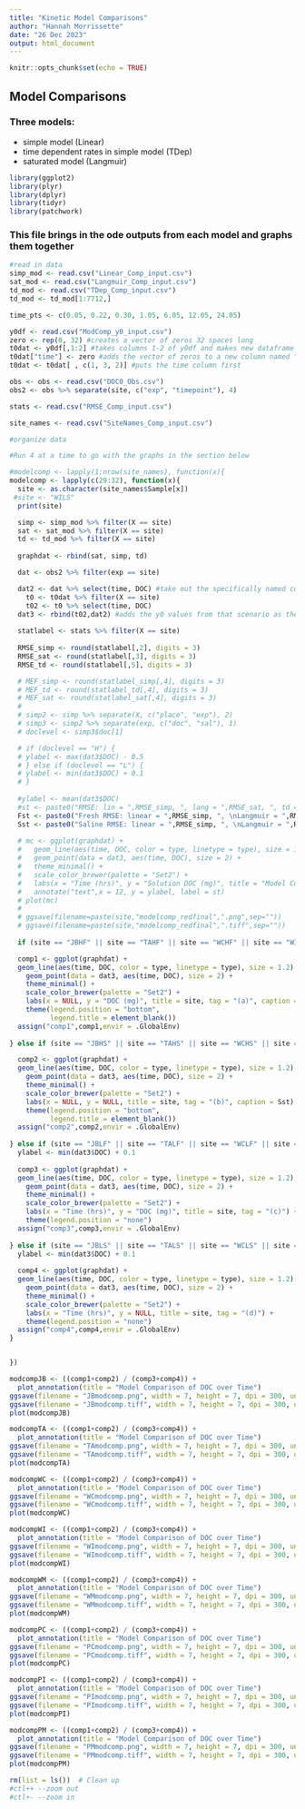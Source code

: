 ---
title: "Kinetic Model Comparisons"
author: "Hannah Morrissette"
date: "26 Dec 2023"
output: html_document
---

```{r setup, include=FALSE}
knitr::opts_chunk$set(echo = TRUE)
```


## Model Comparisons

### Three models:
- simple model (Linear)
- time dependent rates in simple model (TDep)
- saturated model (Langmuir)

```{r}
library(ggplot2)
library(plyr)
library(dplyr)
library(tidyr)
library(patchwork)
```


### This file brings in the ode outputs from each model and graphs them together

```{r}
#read in data
simp_mod <- read.csv("Linear_Comp_input.csv")
sat_mod <- read.csv("Langmuir_Comp_input.csv")
td_mod <- read.csv("TDep_Comp_input.csv")
td_mod <- td_mod[1:7712,]

time_pts <- c(0.05, 0.22, 0.30, 1.05, 6.05, 12.05, 24.05)

y0df <- read.csv("ModComp_y0_input.csv")
zero <- rep(0, 32) #creates a vector of zeros 32 spaces long
t0dat <- y0df[,1:2] #takes columns 1-2 of y0df and makes new dataframe
t0dat["time"] <- zero #adds the vector of zeros to a new column named "time"
t0dat <- t0dat[ , c(1, 3, 2)] #puts the time column first

obs <- obs <- read.csv("DOC0_Obs.csv")
obs2 <- obs %>% separate(site, c("exp", "timepoint"), 4)

stats <- read.csv("RMSE_Comp_input.csv")

site_names <- read.csv("SiteNames_Comp_input.csv")

```


```{r}
#organize data

#Run 4 at a time to go with the graphs in the section below

#modelcomp <- lapply(1:nrow(site_names), function(x){ 
modelcomp <- lapply(c(29:32), function(x){   
  site <- as.character(site_names$Sample[x])
 #site <- "WILS"
  print(site)

  simp <- simp_mod %>% filter(X == site)
  sat <- sat_mod %>% filter(X == site)
  td <- td_mod %>% filter(X == site)
  
  graphdat <- rbind(sat, simp, td)

  dat <- obs2 %>% filter(exp == site)

  dat2 <- dat %>% select(time, DOC) #take out the specifically named columns
    t0 <- t0dat %>% filter(X == site)
    t02 <- t0 %>% select(time, DOC)
  dat3 <- rbind(t02,dat2) #adds the y0 values from that scenario as the true t0 values
  
  statlabel <- stats %>% filter(X == site)
  
  RMSE_simp <- round(statlabel[,2], digits = 3)
  RMSE_sat <- round(statlabel[,3], digits = 3)
  RMSE_td <- round(statlabel[,5], digits = 3)

  # MEF_simp <- round(statlabel_simp[,4], digits = 3)
  # MEF_td <- round(statlabel_td[,4], digits = 3)
  # MEF_sat <- round(statlabel_sat[,4], digits = 3)
  # 
  # simp2 <- simp %>% separate(X, c("place", "exp"), 2)
  # simp3 <- simp2 %>% separate(exp, c("doc", "sal"), 1)
  # doclevel <- simp3$doc[1] 

  # if (doclevel == "H") {
  # ylabel <- max(dat3$DOC) - 0.5
  # } else if (doclevel == "L") {
  # ylabel <- min(dat3$DOC) + 0.1
  # }
   
  #ylabel <- mean(dat3$DOC)
  #st <- paste0("RMSE: lin = ",RMSE_simp, ", lang = ",RMSE_sat, ", td = ",RMSE_td)
  Fst <- paste0("Fresh RMSE: linear = ",RMSE_simp, ", \nLangmuir = ",RMSE_sat, ", time-dep = ",RMSE_td)
  Sst <- paste0("Saline RMSE: linear = ",RMSE_simp, ", \nLangmuir = ",RMSE_sat, ", time-dep = ",RMSE_td)
  
  # mc <- ggplot(graphdat) +
  #   geom_line(aes(time, DOC, color = type, linetype = type), size = 1.2) +
  #   geom_point(data = dat3, aes(time, DOC), size = 2) +
  #   theme_minimal() +
  #   scale_color_brewer(palette = "Set2") +
  #   labs(x = "Time (hrs)", y = "Solution DOC (mg)", title = "Model Comparison", subtitle = site, color = "Model", linetype = "Model") +
  #   annotate("text",x = 12, y = ylabel, label = st)
  # plot(mc)
  #   
  # ggsave(filename=paste(site,"modelcomp_redfinal",".png",sep=""))
  # ggsave(filename=paste(site,"modelcomp_redfinal",".tiff",sep=""))
  
  if (site == "JBHF" || site == "TAHF" || site == "WCHF" || site == "WIHF" || site == "WMHF" || site == "PCHF" || site == "PIHF" || site == "PMHF") {

  comp1 <- ggplot(graphdat) +
  geom_line(aes(time, DOC, color = type, linetype = type), size = 1.2) +
    geom_point(data = dat3, aes(time, DOC), size = 2) +
    theme_minimal() +
    scale_color_brewer(palette = "Set2") +
    labs(x = NULL, y = "DOC (mg)", title = site, tag = "(a)", caption = Fst) +
    theme(legend.position = "bottom",
          legend.title = element_blank())
  assign("comp1",comp1,envir = .GlobalEnv)
  
} else if (site == "JBHS" || site == "TAHS" || site == "WCHS" || site == "WIHS" || site == "WMHS" || site == "PCHS" || site == "PIHS" || site == "PMHS") {

  comp2 <- ggplot(graphdat) +
  geom_line(aes(time, DOC, color = type, linetype = type), size = 1.2) +
    geom_point(data = dat3, aes(time, DOC), size = 2) +
    theme_minimal() +
    scale_color_brewer(palette = "Set2") +
    labs(x = NULL, y = NULL, title = site, tag = "(b)", caption = Sst) +
    theme(legend.position = "bottom",
          legend.title = element_blank())
  assign("comp2",comp2,envir = .GlobalEnv)
  
} else if (site == "JBLF" || site == "TALF" || site == "WCLF" || site == "WILF" || site == "WMLF" || site == "PCLF" || site == "PILF" || site == "PMLF") {
  ylabel <- min(dat3$DOC) + 0.1
  
  comp3 <- ggplot(graphdat) +
  geom_line(aes(time, DOC, color = type, linetype = type), size = 1.2) +
    geom_point(data = dat3, aes(time, DOC), size = 2) +
    theme_minimal() +
    scale_color_brewer(palette = "Set2") +
    labs(x = "Time (hrs)", y = "DOC (mg)", title = site, tag = "(c)") +
    theme(legend.position = "none")
  assign("comp3",comp3,envir = .GlobalEnv)
  
} else if (site == "JBLS" || site == "TALS" || site == "WCLS" || site == "WILS" || site == "WMLS" || site == "PCLS" || site == "PILS" || site == "PMLS") {
  ylabel <- min(dat3$DOC) + 0.1
  
  comp4 <- ggplot(graphdat) +
  geom_line(aes(time, DOC, color = type, linetype = type), size = 1.2) +
    geom_point(data = dat3, aes(time, DOC), size = 2) +
    theme_minimal() +
    scale_color_brewer(palette = "Set2") +
    labs(x = "Time (hrs)", y = NULL, title = site, tag = "(d)") +
    theme(legend.position = "none")
  assign("comp4",comp4,envir = .GlobalEnv)
}


})
```


```{r}
modcompJB <- ((comp1+comp2) / (comp3+comp4)) + 
  plot_annotation(title = "Model Comparison of DOC over Time") 
ggsave(filename = "JBmodcomp.png", width = 7, height = 7, dpi = 300, units = "in", device='png')
ggsave(filename = "JBmodcomp.tiff", width = 7, height = 7, dpi = 300, units = "in", device='tiff')
plot(modcompJB)

modcompTA <- ((comp1+comp2) / (comp3+comp4)) + 
  plot_annotation(title = "Model Comparison of DOC over Time") 
ggsave(filename = "TAmodcomp.png", width = 7, height = 7, dpi = 300, units = "in", device='png')
ggsave(filename = "TAmodcomp.tiff", width = 7, height = 7, dpi = 300, units = "in", device='tiff')
plot(modcompTA)

modcompWC <- ((comp1+comp2) / (comp3+comp4)) + 
  plot_annotation(title = "Model Comparison of DOC over Time") 
ggsave(filename = "WCmodcomp.png", width = 7, height = 7, dpi = 300, units = "in", device='png')
ggsave(filename = "WCmodcomp.tiff", width = 7, height = 7, dpi = 300, units = "in", device='tiff')
plot(modcompWC)

modcompWI <- ((comp1+comp2) / (comp3+comp4)) + 
  plot_annotation(title = "Model Comparison of DOC over Time") 
ggsave(filename = "WImodcomp.png", width = 7, height = 7, dpi = 300, units = "in", device='png')
ggsave(filename = "WImodcomp.tiff", width = 7, height = 7, dpi = 300, units = "in", device='tiff')
plot(modcompWI)

modcompWM <- ((comp1+comp2) / (comp3+comp4)) + 
  plot_annotation(title = "Model Comparison of DOC over Time") 
ggsave(filename = "WMmodcomp.png", width = 7, height = 7, dpi = 300, units = "in", device='png')
ggsave(filename = "WMmodcomp.tiff", width = 7, height = 7, dpi = 300, units = "in", device='tiff')
plot(modcompWM)

modcompPC <- ((comp1+comp2) / (comp3+comp4)) + 
  plot_annotation(title = "Model Comparison of DOC over Time") 
ggsave(filename = "PCmodcomp.png", width = 7, height = 7, dpi = 300, units = "in", device='png')
ggsave(filename = "PCmodcomp.tiff", width = 7, height = 7, dpi = 300, units = "in", device='tiff')
plot(modcompPC)

modcompPI <- ((comp1+comp2) / (comp3+comp4)) + 
  plot_annotation(title = "Model Comparison of DOC over Time") 
ggsave(filename = "PImodcomp.png", width = 7, height = 7, dpi = 300, units = "in", device='png')
ggsave(filename = "PImodcomp.tiff", width = 7, height = 7, dpi = 300, units = "in", device='tiff')
plot(modcompPI)

modcompPM <- ((comp1+comp2) / (comp3+comp4)) + 
  plot_annotation(title = "Model Comparison of DOC over Time") 
ggsave(filename = "PMmodcomp.png", width = 7, height = 7, dpi = 300, units = "in", device='png')
ggsave(filename = "PMmodcomp.tiff", width = 7, height = 7, dpi = 300, units = "in", device='tiff')
plot(modcompPM)

```



```{r}
rm(list = ls())  # Clean up
#ctl++ --zoom out
#ctl+- --zoom in

```

